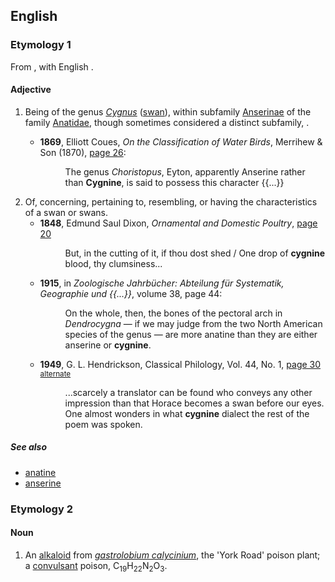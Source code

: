 ==English==

===Etymology 1===
From {{etyl|la}} {{term|cygnus||swan|lang=la}}, with English {{term|-ine|lang=en}}.

====Adjective====
{{en-adj}}

# {{zoology}} Being of the genus ''[[Cygnus]]'' ([[swan]]), within subfamily [[Anserinae]] of the family [[Anatidae]], though sometimes considered a distinct subfamily, {{taxlink|Cygninae}}.
#* '''1869''', Elliott Coues, ''On the Classification of Water Birds'', Merrihew & Son (1870), [http://books.google.com/books?id=4VEaAAAAYAAJ&pg=PA216&dq=cygnine page 26]:
#*: The genus ''Choristopus'', Eyton, apparently Anserine rather than '''Cygnine''', is said to possess this character {{...}}
# Of, concerning, pertaining to, resembling, or having the characteristics of a swan or swans.
#* '''1848''', Edmund Saul Dixon, ''Ornamental and Domestic Poultry'', [http://books.google.com/books?id=Z7E9AAAAIAAJ&pg=PA20&dq=cygnine page 20]
#*: But, in the cutting of it, if thou dost shed / One drop of '''cygnine''' blood, thy clumsiness...
#* '''1915''', in ''Zoologische Jahrbücher: Abteilung für Systematik, Geographie und {{...}}'', volume 38,<sup >[http://books.google.com/books?id=pvvUAAAAMAAJ ]</sup> page 44:
#*: On the whole, then, the bones of the pectoral arch in ''Dendrocygna'' — if we may judge from the two North American species of the genus — are more anatine than they are either anserine or '''cygnine'''.
#* '''1949''', G. L. Hendrickson, Classical Philology, Vol. 44, No. 1, [http://books.google.com/books?id=7fk7AAAAMAAJ&q=Cygnine&dq=Cygnine&lr=&pgis=1 page 30] [http://www.jstor.org/pss/267079 <small>alternate</small>]
#*:...scarcely a translator can be found who conveys any other impression than that Horace becomes a swan before our eyes. One almost wonders in what '''cygnine''' dialect the rest of the poem was spoken.

=====See also=====
* [[anatine]]
* [[anserine]]

===Etymology 2===

====Noun====
{{en-noun|-}}

# {{dated}} An [[alkaloid]] from ''[[w:Gastrolobium|gastrolobium calycinium]]'', the 'York Road' poison plant; a [[convulsant]] poison, C<sub>19</sub>H<sub>22</sub>N<sub>2</sub>O<sub>3</sub>.